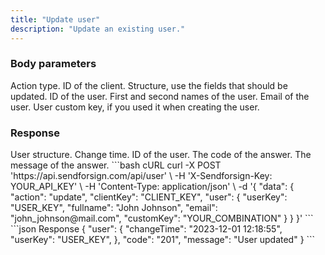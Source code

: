 ```yaml
---
title: "Update user"
description: "Update an existing user."
---
```


### Body parameters

<ParamField body="action" type="string" required>
  Action type.
</ParamField>

<ParamField body="clientKey" type="string" required>
  ID of the client.
</ParamField>

<ParamField body="user" type="string" required>
  Structure, use the fields that should be updated.

  <Expandable title="child attribute">

  <ParamField body="userKey" type="string" required>
    ID of the user.  
  </ParamField>

  <ParamField body="fullname" type="string">
    First and second names of the user.  
  </ParamField>

  <ParamField body="email" type="string">
    Email of the user.  
  </ParamField>

  <ParamField body="customKey" type="string">
    User custom key, if you used it when creating the user.
  </ParamField>

  </Expandable>

</ParamField>

### Response

  <ResponseField name="user" type="string">
    User structure.

  <Expandable title="child attribute">

  <ResponseField name="changeTime" type="string">
    Change time.
  </ResponseField>

  <ResponseField name="userKey" type="string">
    ID of the user.
  </ResponseField>

  </Expandable>

  </ResponseField>

<ResponseField name="code" type="string">
  The code of the answer.
</ResponseField>

<ResponseField name="message" type="string">
  The message of the answer.
</ResponseField>

<RequestExample>
```bash cURL
curl -X POST 'https://api.sendforsign.com/api/user' \
     -H 'X-Sendforsign-Key: YOUR_API_KEY' \
     -H 'Content-Type: application/json' \
     -d '{ 
		  "data": {
				   "action": "update",
				   "clientKey": "CLIENT_KEY",
				   "user": {
							  "userKey": "USER_KEY",
							  "fullname": "John Johnson",
							  "email": "john_johnson@mail.com", 
							  "customKey": "YOUR_COMBINATION"
						    }
				  }
       }'
```
</RequestExample>

<ResponseExample>
```json Response
	{
       "user": {
                "changeTime": "2023-12-01 12:18:55",
                "userKey": "USER_KEY", 
		},
       "code": "201",
       "message": "User updated"
    } 
```
</ResponseExample>

